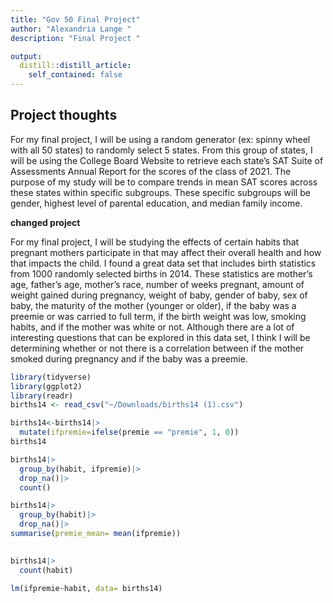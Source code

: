 ```yaml
---
title: "Gov 50 Final Project"
author: "Alexandria Lange "
description: "Final Project "

output:
  distill::distill_article:
    self_contained: false
---
```


## Project thoughts

For my final project, I will be using a random generator (ex: spinny wheel with all 50 states) to randomly select 5 states. From this group of states, I will be using the College Board Website to retrieve each state's SAT Suite of Assessments Annual Report for the scores of the class of 2021. The purpose of my study will be to compare trends in mean SAT scores across these states within specific subgroups. These specific subgroups will be gender, highest level of parental education, and median family income.

**changed project**

For my final project, I will be studying the effects of certain habits that pregnant mothers participate in that may affect their overall health and how that impacts the child. I found a great data set that includes birth statistics from 1000 randomly selected births in 2014. These statistics are mother's age, father's age, mother's race, number of weeks pregnant, amount of weight gained during pregnancy, weight of baby, gender of baby, sex of baby, the maturity of the mother (younger or older), if the baby was a preemie or was carried to full term, if the birth weight was low, smoking habits, and if the mother was white or not. Although there are a lot of interesting questions that can be explored in this data set, I think I will be determining whether or not there is a correlation between if the mother smoked during pregnancy and if the baby was a preemie.


```r
library(tidyverse)
library(ggplot2)
library(readr)
births14 <- read_csv("~/Downloads/births14 (1).csv")

```

```r
births14<-births14|>
  mutate(ifpremie=ifelse(premie == "premie", 1, 0))
births14

```

```r
births14|>
  group_by(habit, ifpremie)|>
  drop_na()|>
  count()
```

```r
births14|>
  group_by(habit)|>
  drop_na()|>
summarise(premie_mean= mean(ifpremie))
  
```

```r
births14|>
  count(habit)
```


```r
lm(ifpremie~habit, data= births14)
```


